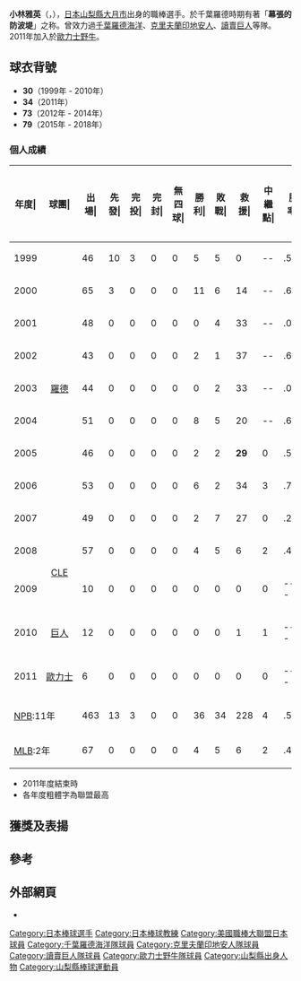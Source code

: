 {{BLP unsourced|time=2020-09-25T07:07:04+00:00}}
{{Infobox NPB player|
bgcolor1=#000000|
bgcolor2=#CCCCCC|
textcolor1=#FFFFFF|
textcolor2=#000000|
| image       = Masahide Kobayashi.jpg
| width       = 300
| name        = 小林雅英
| position    = 
| team        = 
| number      = 
| bats        = 右
| throws      = 右
| birthdate   = {{birth date and age|1974|5|24}}
| debutdate   = 4月2日
| debutyear   = 2008年
| debutteam   = 讀賣巨人
| statleague = MLB
| stat1label  = [[勝投|勝－敗]]|
| stat1value  = 4–5
| stat2label  = [[防禦率|防禦率]]
| stat2value  = 5.10
| stat3label  = [[救援成功|救援成功]]
| stat3value  = 6
| teams       = <nowiki></nowiki>
* 山梨縣立都留高等学校
* 日本体育大学硬式野球部
* 東京瓦斯硬式野球部
* [[千葉羅德海洋|千葉羅德海洋]] (1999 - 2007)
* [[克里夫蘭印地安人|克里夫蘭印地安人]] (2008 - 2009)
* [[讀賣巨人|讀賣巨人]] (2010)
* [[歐力士野牛|歐力士野牛]] (2011)
* [[歐力士野牛|歐力士野牛]]二軍育成教練(2012)
* [[歐力士野牛|歐力士野牛]]二軍投手教練(2013-2014)
* [[千葉羅德海洋|千葉羅德海洋]]一軍投手教練(2015-2018)
}}
'''小林雅英'''（{{jpn|j=小林 雅英|hg=こばやし まさひで|rm=Kobayashi Masahide}}，{{bd|1974年|5月24日|||}}），[[日本|日本]][[山梨縣|山梨縣]][[大月市|大月市]]出身的職棒選手。於千葉羅德時期有著「'''幕張的防波堤'''」之称。曾效力過[[千葉羅德海洋|千葉羅德海洋]]、[[克里夫蘭印地安人|克里夫蘭印地安人]]、[[讀賣巨人|讀賣巨人]]等隊。2011年加入於[[歐力士野牛|歐力士野牛]]。

== 球衣背號 ==
* '''30'''（1999年 - 2010年）
* '''34'''（2011年）
* '''73'''（2012年 - 2014年）
* '''79'''（2015年 - 2018年）

=== 個人成績 ===
{| class="wikitable" style="text-align:right; font-size:small"
|-bgcolor="#efefef"
!年度|!!球團|!!出場|!!先發|!!完投|!!完封|!!無四球|!!勝利|!!敗戰|!!救援|!!中繼點|!!勝率|!!打者|!!投球<br>局數|!!被<br>安<br>打|!!被全壘打|!!保送|!!敬遠|!!觸身球|!!三<br>振<br>數|!!暴投|!!犯規|!!失分|!!自<br>責<br>分|!!防<br>禦<br>率|!!WHIP
|-
|style="text-align:center;"|1999
|rowspan="9" style="text-align:center;"|[[千葉羅德海洋|羅德]]
|46||10||3||0||0||5||5||0||--||.500||507||124.1||93||8||55||3||4||107||6||4||42||37||2.68||1.19
|-
|style="text-align:center;"|2000
|65||3||0||0||0||11||6||14||--||.647||441||109.2||87||4||37||4||1||72||4||0||34||26||2.13||1.13
|-
|style="text-align:center;"|2001
|48||0||0||0||0||0||4||33||--||.000||218||52.0||54||7||13||2||1||47||1||0||25||25||4.33||1.29
|-
|style="text-align:center;"|2002
|43||0||0||0||0||2||1||37||--||.667||158||43.1||26||1||6||1||0||41||1||0||4||4||0.83||0.74
|-
|style="text-align:center;"|2003
|44||0||0||0||0||0||2||33||--||.000||192||47.0||45||2||11||2||1||30||1||0||18||15||2.87||1.19
|-
|style="text-align:center;"|2004
|51||0||0||0||0||8||5||20||--||.615||235||57.2||51||4||19||6||2||50||3||0||25||25||3.90||1.21
|-
|style="text-align:center;"|2005
|46||0||0||0||0||2||2||'''29'''||0||.500||186||45.1||49||6||9||1||1||33||0||0||14||13||2.58||1.28
|-
|style="text-align:center;"|2006
|53||0||0||0||0||6||2||34||3||.750||214||53.2||49||4||8||0||2||48||0||0||16||16||2.68||1.06
|-
|style="text-align:center;"|2007
|49||0||0||0||0||2||7||27||0||.222||207||47.1||53||4||12||4||2||35||0||0||24||19||3.61||1.37
|-
|style="text-align:center;"|2008
|rowspan="2" style="text-align:center;"|[[克里夫蘭印地安人|CLE]]
|57||0||0||0||0||4||5||6||2||.444||244||55.2||65||8||14||2||1||35||4||0||30||28||4.53||1.42
|-
|style="text-align:center;"|2009
|10||0||0||0||0||0||0||0||0||----||45||9.2||12||2||4||0||1||4||1||0||9||9||8.38||1.66
|-
|style="text-align:center;"|2010
|rowspan="1" style="text-align:center;"|[[讀賣巨人隊|巨人]]
|12||0||0||0||0||0||0||1||1||----||64||14.0||19||0||5||0||0||2||1||1||8||8||5.14||1.71
|-
|style="text-align:center;"|2011
|rowspan="1" style="text-align:center; white-space:nowrap;"|[[歐力士野牛|歐力士]]
|6||0||0||0||0||0||0||0||0||----||27||4.2||10||2||5||0||0||0||0||0||7||7||13.50||3.26
|-
!colspan="2"|[[日本棒球機構|NPB]]:11年
|463||13||3||0||0||36||34||228||4||.514||2449||599.0||536||42||180||23||14||465||17||5||217||195||2.93||1.20
|-
!colspan="2"|[[美國職棒大聯盟|MLB]]:2年
|67||0||0||0||0||4||5||6||2||.444||289||65.1||77||10||18||2||2||39||5||0||39||37||5.10||1.45
|}

* 2011年度結束時
* 各年度粗體字為聯盟最高

==獲獎及表揚==
==參考==
==外部網頁==
* {{official website|http://kobamasa30.com/}}

{{太平洋聯盟最多救援投手}}
{{DEFAULTSORT:Kobayashi, Masahide}}

[[Category:日本棒球選手|Category:日本棒球選手]]
[[Category:日本棒球教練|Category:日本棒球教練]]
[[Category:美國職棒大聯盟日本球員|Category:美國職棒大聯盟日本球員]]
[[Category:千葉羅德海洋隊球員|Category:千葉羅德海洋隊球員]]
[[Category:克里夫蘭印地安人隊球員|Category:克里夫蘭印地安人隊球員]]
[[Category:讀賣巨人隊球員|Category:讀賣巨人隊球員]]
[[Category:歐力士野牛隊球員|Category:歐力士野牛隊球員]]
[[Category:山梨縣出身人物|Category:山梨縣出身人物]]
[[Category:山梨縣棒球運動員|Category:山梨縣棒球運動員]]